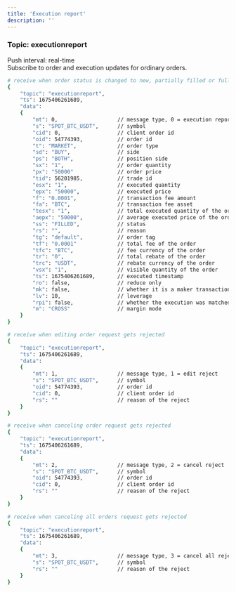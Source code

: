 ```yaml
---
title: 'Execution report'
description: ''
---
```


### Topic: executionreport
Push interval: real-time  
Subscribe to order and execution updates for ordinary orders.

<ResponseExample>

```bash
# receive when order status is changed to new, partially filled or fully filled
{
    "topic": "executionreport",
    "ts": 1675406261689,
    "data":
    {
        "mt": 0,                   // message type, 0 = execution report
        "s": "SPOT_BTC_USDT",      // symbol
        "cid": 0,                  // client order id
        "oid": 54774393,           // order id
        "t": "MARKET",             // order type
        "sd": "BUY",               // side
        "ps": "BOTH",              // position side
        "sx": "1",                 // order quantity
        "px": "50000"              // order price
        "tid": 56201985,           // trade id
        "esx": "1",                // executed quantity
        "epx": "50000",            // executed price
        "f": "0.0001",             // transaction fee amount
        "fa": "BTC",               // transaction fee asset
        "tesx": "1",               // total executed quantity of the order
        "aepx": "50000",           // average executed price of the order
        "ss": "FILLED",            // status
        "rs": "",                  // reason
        "tg": "default",           // order tag
        "tf": "0.0001"             // total fee of the order
        "tfc": "BTC",              // fee currency of the order
        "tr": "0",                 // total rebate of the order
        "trc": "USDT",             // rebate currency of the order
        "vsx": "1",                // visible quantity of the order
        "ts": 1675406261689,       // executed timestamp
        "ro": false,               // reduce only
        "mk": false,               // whether it is a maker transaction
        "lv": 10,                  // leverage
        "rpi": false,              // whether the execution was matched against an RPI order
        "m": "CROSS"               // margin mode
    }
}

# receive when editing order request gets rejected
{
    "topic": "executionreport",
    "ts": 1675406261689,
    "data":
    {
        "mt": 1,                   // message type, 1 = edit reject
        "s": "SPOT_BTC_USDT",      // symbol
        "oid": 54774393,           // order id
        "cid": 0,                  // client order id
        "rs": ""                   // reason of the reject         
    }
}

# receive when canceling order request gets rejected
{
    "topic": "executionreport",
    "ts": 1675406261689,
    "data":
    {
        "mt": 2,                   // message type, 2 = cancel reject
        "s": "SPOT_BTC_USDT",      // symbol
        "oid": 54774393,           // order id
        "cid": 0,                  // client order id
        "rs": ""                   // reason of the reject
    }
}

# receive when canceling all orders request gets rejected
{
    "topic": "executionreport",
    "ts": 1675406261689,
    "data":
    {
        "mt": 3,                   // message type, 3 = cancel all reject
        "s": "SPOT_BTC_USDT",      // symbol
        "rs": ""                   // reason of the reject
    }
}
```

</ResponseExample>
